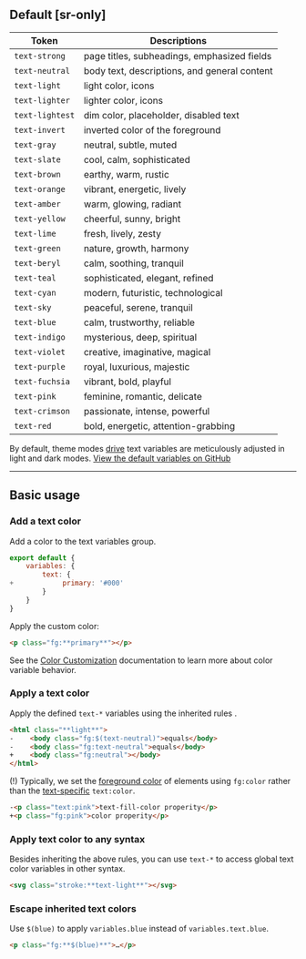 ## Default [sr-only]
| Token                                             | Descriptions                                                              |
|---------------------------------------------------|---------------------------------------------------------------------------|
| <Aa className="fg:strong" />`text-strong`         | page titles, subheadings, emphasized fields                               |
| <Aa className="fg:neutral" />`text-neutral`       | body text, descriptions, and general content                              |
| <Aa className="fg:light" />`text-light`           | light color, icons                                                        |
| <Aa className="fg:lighter" />`text-lighter`       | lighter color, icons                                                      |
| <Aa className="fg:lightest" />`text-lightest`     | dim color, placeholder, disabled text                                     |
| <Aa className="fg:invert" />`text-invert`         | inverted color of the foreground                                          |
| <Aa className="fg:gray" />`text-gray`             | neutral, subtle, muted                                                    |
| <Aa className="fg:slate" />`text-slate`           | cool, calm, sophisticated                                                 |
| <Aa className="fg:brown" />`text-brown`           | earthy, warm, rustic                                                      |
| <Aa className="fg:orange" />`text-orange`         | vibrant, energetic, lively                                                |
| <Aa className="fg:amber" />`text-amber`           | warm, glowing, radiant                                                    |
| <Aa className="fg:yellow" />`text-yellow`         | cheerful, sunny, bright                                                   |
| <Aa className="fg:lime" />`text-lime`             | fresh, lively, zesty                                                      |
| <Aa className="fg:green" />`text-green`           | nature, growth, harmony                                                   |
| <Aa className="fg:beryl" />`text-beryl`           | calm, soothing, tranquil                                                  |
| <Aa className="fg:teal" />`text-teal`             | sophisticated, elegant, refined                                           |
| <Aa className="fg:cyan" />`text-cyan`             | modern, futuristic, technological                                         |
| <Aa className="fg:sky" />`text-sky`               | peaceful, serene, tranquil                                                |
| <Aa className="fg:blue" />`text-blue`             | calm, trustworthy, reliable                                               |
| <Aa className="fg:indigo" />`text-indigo`         | mysterious, deep, spiritual                                               |
| <Aa className="fg:violet" />`text-violet`         | creative, imaginative, magical                                            |
| <Aa className="fg:purple" />`text-purple`         | royal, luxurious, majestic                                                |
| <Aa className="fg:fuchsia" />`text-fuchsia`       | vibrant, bold, playful                                                    |
| <Aa className="fg:pink" />`text-pink`             | feminine, romantic, delicate                                              |
| <Aa className="fg:crimson" />`text-crimson`       | passionate, intense, powerful                                             |
| <Aa className="fg:red" />`text-red`               | bold, energetic, attention-grabbing                                       |

By default, theme modes [drive](/guide/configuration#default-mode) text variables are meticulously adjusted in light and dark modes.
<Overview />
[View the default variables on GitHub](https://github.com/master-co/css/blob/rc/packages/core/src/config/variables.ts)

---

## Basic usage
### Add a text color
Add a color to the text variables group.
```js name=master.css.js
export default {
    variables: {
        text: {
+            primary: '#000'
        }
    }
}
```
Apply the custom color:
```html
<p class="fg:**primary**"></p>
```
See the [Color Customization](/reference/colors#customization) documentation to learn more about color variable behavior.

### Apply a text color
Apply the defined `text-*` variables using the inherited rules <Heirs />.
```html
<html class="**light**">
-    <body class="fg:$(text-neutral)">equals</body>
-    <body class="fg:text-neutral">equals</body>
+    <body class="fg:neutral"></body>
</html>
```
(!) Typically, we set the [foreground color](/reference/color) of elements using `fg:color` rather than the [text-specific](/reference/text-fill-color) `text:color`.
```html
-<p class="text:pink">text-fill-color properity</p>
+<p class="fg:pink">color properity</p>
```

### Apply text color to any syntax
Besides inheriting the above rules, you can use `text-*` to access global text color variables in other syntax.
```html
<svg class="stroke:**text-light**"></svg>
```

### Escape inherited text colors
Use `$(blue)` to apply `variables.blue` instead of `variables.text.blue`.
```html
<p class="fg:**$(blue)**">…</p>
```